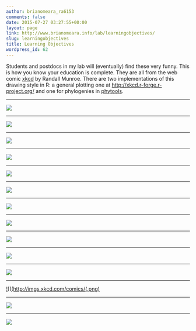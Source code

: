 ```yaml
---
author: brianomeara_ra6153
comments: false
date: 2015-07-27 03:27:55+00:00
layout: page
link: http://www.brianomeara.info/lab/learningobjectives/
slug: learningobjectives
title: Learning Objectives
wordpress_id: 62
---
```


Students and postdocs in my lab will (eventually) find these very funny. This is how you know your education is complete. They are all from the web comic [xkcd](http://xkcd.com) by Randall Munroe. There are two implementations of this drawing style in R: a general plotting one at [http://xkcd.r-forge.r-project.org/](http://xkcd.r-forge.r-project.org/) and one for phylogenies in [phytools](http://blog.phytools.org/2012/10/new-test-version-of-phytools-v02-02.html).


* * *


[![](http://imgs.xkcd.com/comics/np_complete.png)](http://xkcd.com/287/)


* * *


[![](http://imgs.xkcd.com/comics/sandwich.png)](http://xkcd.com/149/)


* * *


[![](http://imgs.xkcd.com/comics/correlation.png)](http://xkcd.com/552/)


* * *


[![](http://imgs.xkcd.com/comics/frequentists_vs_bayesians.png)](http://xkcd.com/1132/)


* * *


[![](http://imgs.xkcd.com/comics/seashell.png)](http://xkcd.com/1236/)


* * *


[![](http://imgs.xkcd.com/comics/regular_expressions.png)](http://www.xkcd.org/208/)


* * *


[![](http://imgs.xkcd.com/comics/purity.png)](http://www.xkcd.org/435/)


* * *


[![](http://imgs.xkcd.com/comics/significant.png)](http://www.xkcd.org/882/)


* * *


[![](http://imgs.xkcd.com/comics/p_values.png)](http://www.xkcd.org/1478/)


* * *


[![](http://imgs.xkcd.com/comics/outreach.png)](http://www.xkcd.org/585/)


* * *


[![](http://imgs.xkcd.com/comics/exploits_of_a_mom.png)](http://www.xkcd.org/327/)


* * *


[![](http://imgs.xkcd.com/comics/(.png)](http://www.xkcd.org/859/)


* * *


[![](http://imgs.xkcd.com/comics/standards.png)](http://www.xkcd.org/927/)


* * *


[![](http://imgs.xkcd.com/comics/birds_and_dinosaurs.png)](http://www.xkcd.org/1211/)


